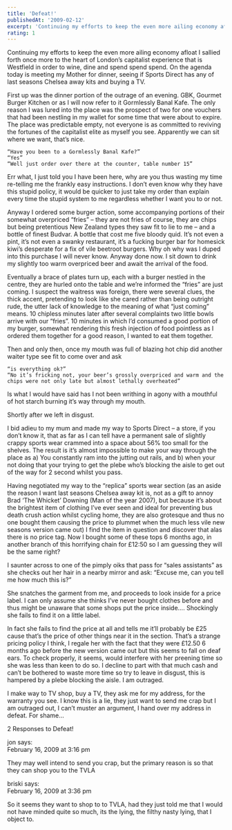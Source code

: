 ```yaml
---
title: 'Defeat!'
publishedAt: '2009-02-12'
excerpt: 'Continuing my efforts to keep the even more ailing economy afloat I sallied forth once more to the heart of London’s capitalist experience that is Westfield in order to wine, dine and spend spend spend. On the agenda today is meeting my Mother for dinner, seeing if Sports Direct has any of last seasons Chelsea away kits and buying a TV.'
rating: 1
---
```


Continuing my efforts to keep the even more ailing economy afloat I sallied forth once more to the heart of London’s capitalist experience that is Westfield in order to wine, dine and spend spend spend. On the agenda today is meeting my Mother for dinner, seeing if Sports Direct has any of last seasons Chelsea away kits and buying a TV.

First up was the dinner portion of the outrage of an evening. GBK, Gourmet Burger Kitchen or as I will now refer to it Gormlessly Banal Kafe. The only reason I was lured into the place was the prospect of two for one vouchers that had been nestling in my wallet for some time that were about to expire. The place was predictable empty, not everyone is as committed to reviving the fortunes of the capitalist elite as myself you see. Apparently we can sit where we want, that’s nice.

    “Have you been to a Gormlessly Banal Kafe?”
    “Yes”
    “Well just order over there at the counter, table number 15”

Err what, I just told you I have been here, why are you thus wasting my time re-telling me the frankly easy instructions. I don’t even know why they have this stupid policy, it would be quicker to just take my order than explain every time the stupid system to me regardless whether I want you to or not.

Anyway I ordered some burger action, some accompanying portions of their somewhat overpriced “fries” – they are not fries of course, they are chips but being pretentious New Zealand types they saw fit to lie to me – and a bottle of finest Budvar. A bottle that cost me five bloody quid. It’s not even a pint, it’s not even a swanky restaurant, it’s a fucking burger bar for homesick kiwi’s desperate for a fix of vile beetroot burgers. Why oh why was I duped into this purchase I will never know. Anyway done now. I sit down to drink my slightly too warm overpriced beer and await the arrival of the food.

Eventually a brace of plates turn up, each with a burger nestled in the centre, they are hurled onto the table and we’re informed the “fries” are just coming. I suspect the waitress was foreign, there were several clues, the thick accent, pretending to look like she cared rather than being outright rude, the utter lack of knowledge to the meaning of what “just coming” means. 10 chipless minutes later after several complaints two little bowls arrive with our “fries”. 10 minutes in which I’d consumed a good portion of my burger, somewhat rendering this fresh injection of food pointless as I ordered them together for a good reason, I wanted to eat them together.

Then and only then, once my mouth was full of blazing hot chip did another waiter type see fit to come over and ask

    “is everything ok?”
    “No it’s fricking not, your beer’s grossly overpriced and warm and the chips were not only late but almost lethally overheated”

Is what I would have said has I not been writhing in agony with a mouthful of hot starch burning it’s way through my mouth.

Shortly after we left in disgust.

I bid adieu to my mum and made my way to Sports Direct – a store, if you don’t know it, that as far as I can tell have a permanent sale of slightly crappy sports wear crammed into a space about 56% too small for the shelves. The result is it’s almost impossible to make your way through the place as a) You constantly ram into the jutting out rails, and b) when your not doing that your trying to get the plebe who’s blocking the aisle to get out of the way for 2 second whilst you pass.

Having negotiated my way to the “replica” sports wear section (as an aside the reason I want last seasons Chelsea away kit is, not as a gift to annoy Brad ‘The Whicket’ Downing (Man of the year 2007), but because it’s about the brightest item of clothing I’ve ever seen and ideal for preventing bus death crush action whilst cycling home, they are also grotesque and thus no one bought them causing the price to plummet when the much less vile new seasons version came out) I find the item in question and discover that alas there is no price tag. Now I bought some of these tops 6 months ago, in another branch of this horrifying chain for £12:50 so I am guessing they will be the same right?

I saunter across to one of the pimply oiks that pass for “sales assistants” as she checks out her hair in a nearby mirror and ask:  “Excuse me, can you tell me how much this is?”

She snatches the garment from me, and proceeds to look inside for a price label. I can only assume she thinks I’ve never bought clothes before and thus might be unaware that some shops put the price inside…. Shockingly she fails to find it on a little label.

In fact she fails to find the price at all and tells me it’ll probably be £25 cause that’s the price of other things near it in the section. That’s a strange pricing policy I think, I regale her with the fact that they were £12.50 6 months ago before the new version came out but this seems to fall on deaf ears. To check properly, it seems, would interfere with her preening time so she was less than keen to do so. I decline to part with that much cash and can’t be bothered to waste more time so try to leave in disgust, this is hampered by a plebe blocking the aisle. I am outraged.

I make way to TV shop, buy a TV, they ask me for my address, for the warranty you see. I know this is a lie, they just want to send me crap but I am outraged out, I can’t muster an argument, I hand over my address in defeat. For shame…

2 Responses to Defeat!

jon says:	
February 16, 2009 at 3:16 pm	

They may well intend to send you crap, but the primary reason is so that they can shop you to the TVLA

briski says:	
February 16, 2009 at 3:36 pm	

So it seems they want to shop to to TVLA, had they just told me that I would not have minded quite so much, its the lying, the filthy nasty lying, that I object to.
